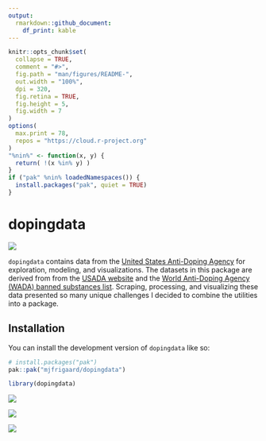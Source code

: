 ```yaml
---
output: 
  rmarkdown::github_document:
    df_print: kable
---
```


<!-- README.md is generated from README.Rmd. Please edit that file -->

```r
knitr::opts_chunk$set(
  collapse = TRUE,
  comment = "#>",
  fig.path = "man/figures/README-",
  out.width = "100%",
  dpi = 320,
  fig.retina = TRUE,
  fig.height = 5,
  fig.width = 7
)
options(
  max.print = 78,
  repos = "https://cloud.r-project.org"
)
"%nin%" <- function(x, y) {
  return( !(x %in% y) )
}
if ("pak" %nin% loadedNamespaces()) {
  install.packages("pak", quiet = TRUE)
}
```

# dopingdata

<!-- badges: start -->

![](https://img.shields.io/badge/lifecycle-experimental-orange.svg)

<!-- https://img.shields.io/badge/lifecycle-stable-green.svg -->

<!-- badges: end -->

`dopingdata` contains data from the [United States Anti-Doping Agency](https://en.wikipedia.org/wiki/United_States_Anti-Doping_Agency) for exploration, modeling, and visualizations. The datasets in this package are derived from from the [USADA website](https://www.usada.org/) and the [World Anti-Doping Agency (WADA) banned substances list](https://www.wada-ama.org/en/prohibited-list?q=). Scraping, processing, and visualizing these data presented so many unique challenges I decided to combine the utilities into a package.

## Installation

You can install the development version of `dopingdata` like so:

``` r
# install.packages("pak")
pak::pak("mjfrigaard/dopingdata")
```

```r
library(dopingdata)
```

![](man/figures/top10_sports-1.png)

![](man/figures/heatmap_substances-1.png)

![](man/figures/waffle_weightlifting-1.png)
